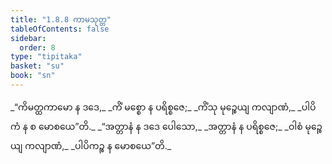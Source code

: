 ```yaml
---
title: "1.8.8 ကာမသုတ္တ"
tableOfContents: false
sidebar:
  order: 8
type: "tipitaka"
basket: "su"
book: "sn"
---
```



<DynamicBreadcrumb />

<Division number="78" book="sn" e="ch" v="18" p="291">

<Paragraph number="355" type="verses" book="sn">
_“ကိမတ္ထကာမော န ဒဒေ,_  
_ကိံ မစ္စော န ပရိစ္စဇေ;_  
_ကိံသု မုဉ္စေယျ ကလျာဏံ,_  
_ပါပိကံ န စ မောစယေ”တိ._  

</Paragraph>

<Paragraph number="356" type="verses" book="sn">
_“အတ္တာနံ န ဒဒေ ပေါသော,_  
_အတ္တာနံ န ပရိစ္စဇေ;_  
_ဝါစံ မုဉ္စေယျ ကလျာဏံ,_  
_ပါပိကဉ္စ န မောစယေ”တိ._
</Paragraph>
</Division>